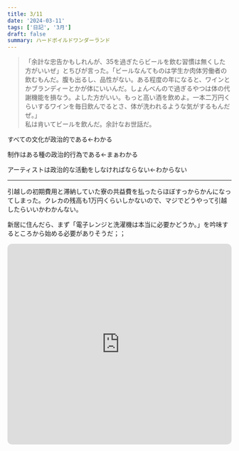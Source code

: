 ```yaml
---
title: 3/11
date: '2024-03-11'
tags: ['日記', '3月']
draft: false
summary: ハードボイルドワンダーランド
---
```

<blockquote class="p-4 my-4 border-s-4 border-gray-300 bg-gray-50 dark:border-gray-500 dark:bg-gray-800">
    <p class=" text-sm not-italic  leading-relaxed text-gray-900 dark:text-white">「余計な忠告かもしれんが、35を過ぎたらビールを飲む習慣は無くした方がいいぜ」とちびが言った。「ビールなんてものは学生か肉体労働者の飲むもんだ。腹も出るし、品性がない。ある程度の年になると、ワインとかブランディーとかが体にいいんだ。しょんべんので過ぎるやつは体の代謝機能を損なう。よした方がいい。もっと高い酒を飲めよ。一本二万円くらいするワインを毎日飲んでるとさ、体が洗われるような気がするもんだぜ。」<br/>私は肯いてビールを飲んだ。余計なお世話だ。</p>
</blockquote>
すべての文化が政治的である←わかる

制作はある種の政治的行為である←まぁわかる

アーティストは政治的な活動をしなければならない←わからない

---
引越しの初期費用と滞納していた寮の共益費を払ったらほぼすっからかんになってしまった。クレカの残高も1万円くらいしかないので、マジでどうやって引越したらいいかわかんない。

新居に住んだら、まず「電子レンジと洗濯機は本当に必要かどうか。」を吟味するところから始める必要がありそうだ；；

<iframe allow="autoplay *; encrypted-media *; fullscreen *; clipboard-write" frameborder="0" height="450" style="width:100%;max-width:660px;overflow:hidden;border-radius:10px;" sandbox="allow-forms allow-popups allow-same-origin allow-scripts allow-storage-access-by-user-activation allow-top-navigation-by-user-activation" src="https://embed.music.apple.com/jp/playlist/2024-03-11/pl.u-NpXmYPWumppAPov"></iframe>
